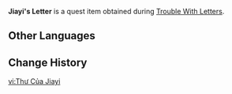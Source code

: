 {{Item Infobox
|id           = 100681
|image        = Item Sealed Letter.png
|type         = Quest Items
|description  = A letter that Jiayi wrote to Little Liu. It is sealed very tightly. Don't open it, now...
|source1      = Given during [[Trouble With Letters]]
}}
'''Jiayi's Letter''' is a quest item obtained during [[Trouble With Letters]].

==Other Languages==
{{Other Languages
|default_hidden = 1
|en      = Jiayi's Letter
|zhs     = 嘉义的信
|zhs_rm  = Jiāyí de Xìn
|zht     = 嘉毅的信
|zht_rm  = Jiāyí de Xìn
|ja      = 嘉義の手紙
|ja_rm   = Kagi no Tegami{{Assumed}}
|ko      = 가의의 편지
|ko_rm   = Gaui-ui Pyeonji
|es      = Carta de Jiayi
|fr      = Lettre de Jiayi
|ru      = Письмо Цзя И
|th      = จดหมายของ Jiayi
|th_rm   = Chot-mai khong Jiayi
|vi      = Thư Của Jiayi
|de      = Jiayis Brief
|id      = Surat dari Jiayi
|pt      = Carta de Jiayi
|tr      = Jiayi'nin Mektubu
|it      = Lettera di Jiayi
}}

==Change History==
{{Change History|1.1}}

[[vi:Thư Của Jiayi]]